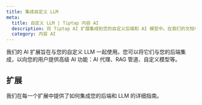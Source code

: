 ```yaml
---
title: 集成自定义 LLM
meta:
  title: 自定义 LLM | Tiptap 内容 AI
  description: 将 Tiptap AI 扩展集成到您的自定义后端和 AI 模型中。在我们的文档中阅读相关信息。
  category: 内容 AI
---
```



我们的 AI 扩展旨在与您的自定义 LLM 一起使用。您可以将它们与您的后端集成，以向您的用户提供高级 AI 功能：AI 代理、RAG 管道、自定义模型等。

## 扩展

我们在每一个扩展中提供了如何集成您的后端和 LLM 的详细指南。

<div className="grid sm:grid-cols-2 gap-5">
  <ProductCard
    title="AI 生成"
    description="使用您的自定义 AI 模型生成文本和图像，并编辑内容。"
    tags={['云', '本地']}
    documentationUrl="/content-ai/capabilities/generation/custom-llms"
    icon={contentAIIcon.src}
  />
  <ProductCard
    title="AI 建议"
    description="使用您的自定义 AI 模型生成校对建议。"
    tags={['测试版', '云', '本地']}
    documentationUrl="/content-ai/capabilities/suggestion/custom-llms"
    icon={contentAIIcon.src}
  />
</div>